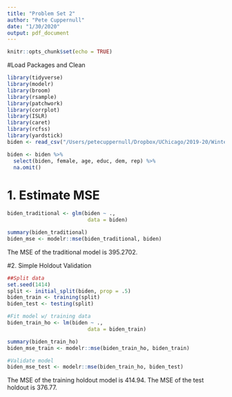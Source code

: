 ```yaml
---
title: "Problem Set 2"
author: "Pete Cuppernull"
date: "1/30/2020"
output: pdf_document
---
```


```r
knitr::opts_chunk$set(echo = TRUE)
```

#Load Packages and Clean
```r
library(tidyverse)
library(modelr)
library(broom) 
library(rsample) 
library(patchwork)
library(corrplot)
library(ISLR)
library(caret)
library(rcfss)
library(yardstick)
biden <- read_csv("/Users/petecuppernull/Dropbox/UChicago/2019-20/Winter/Machine Learning/Repos/Problem-Set-2-ML/nes2008.csv")

biden <- biden %>%
  select(biden, female, age, educ, dem, rep) %>%
  na.omit()

```

# 1. Estimate MSE
```r
biden_traditional <- glm(biden ~ .,
                          data = biden)

summary(biden_traditional)
biden_mse <- modelr::mse(biden_traditional, biden)

```

The MSE of the traditional model is 395.2702.

#2. Simple Holdout Validation
```r
##Split data
set.seed(1414)
split <- initial_split(biden, prop = .5) 
biden_train <- training(split)
biden_test <- testing(split)

#Fit model w/ training data
biden_train_ho <- lm(biden ~ .,
                          data = biden_train)

summary(biden_train_ho)
biden_mse_train <- modelr::mse(biden_train_ho, biden_train)

#Validate model
biden_mse_test <- modelr::mse(biden_train_ho, biden_test)

```
The MSE of the training holdout model is 414.94. The MSE of the test holdout is 376.77.

